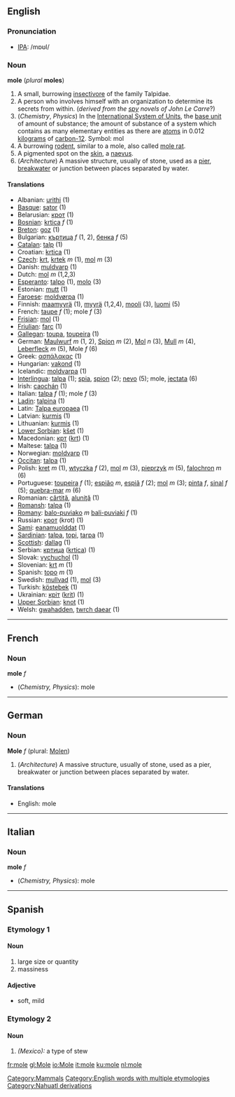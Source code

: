==English==
{{wikipedia}}
=== Pronunciation ===
*[[w:IPA|IPA]]: /mɒʊl/

=== Noun ===
'''mole''' (''plural'' '''moles''')

# A small, burrowing [[insectivore]] of the family Talpidae.
# A person who involves himself with an organization to determine its secrets from within. (''derived from the [[spy]] novels of John Le Carre''?)
# (''Chemistry'', ''Physics'') In the [[International System of Units]], the [[base unit]] of amount of substance; the amount of substance of a system which contains as many elementary entities as there are [[atom]]s in 0.012 [[kilogram]]s of [[carbon-12]].  Symbol: mol
# A burrowing [[rodent]], similar to a mole, also called [[mole rat]].
# A pigmented spot on the [[skin]], a [[naevus]].
# (''Architecture'') A massive structure, usually of stone, used as a [[pier]], [[breakwater]] or junction between places separated by water.

====Translations====
*Albanian: [[urithi]] (1)
*[[Basque]]: [[sator]] (1)
*Belarusian: [[крот]] (1)
*[[Bosnian]]: [[krtica]] ''f'' (1)
*[[Breton]]: [[goz]] (1)
*Bulgarian: [[къртица]] ''f'' (1, 2), [[бенка]] ''f'' (5)
*[[Catalan]]: [[talp]] (1)
*Croatian: [[krtica]] (1)
*[[Czech]]: [[krt]], [[krtek]] ''m'' (1), [[mol]] ''m'' (3)
*Danish: [[muldvarp]] (1)
*Dutch: [[mol]] ''m'' (1,2,3)
*[[Esperanto]]: [[talpo]] (1), [[molo]] (3)
*Estonian: [[mutt]] (1)
*[[Faroese]]: [[moldvørpa]] (1)
*Finnish: [[maamyyrä]] (1), [[myyrä]] (1,2,4), [[mooli]] (3), [[luomi]] (5)
*French: [[taupe]] ''f'' (1); mole ''f'' (3)
*[[Frisian]]: [[mol]] (1)
*[[Friulian]]: [[farc]] (1)
*[[Gallegan]]: [[toupa]], [[toupeira]] (1)
*German: [[Maulwurf]] ''m'' (1, 2), [[Spion]] ''m'' (2), [[Mol]] ''n'' (3), [[Mull]] ''m'' (4), [[Leberfleck]] ''m'' (5), Mole ''f'' (6)
*Greek: [[ασπάλακας]] (1)
*Hungarian: [[vakond]] (1)
*Icelandic: [[moldvarpa]] (1)
*[[Interlingua]]: [[talpa]] (1); [[spia]], [[spion]] (2); [[nevo]] (5); mole, [[jectata]] (6)
*Irish: [[caochán]] (1)
*Italian: [[talpa]] ''f'' (1); mole ''f'' (3)
*[[Ladin]]: [[talpina]] (1)
*Latin: [[Talpa europaea]] '' '' (1)
*Latvian: [[kurmis]] (1)
*Lithuanian: [[kurmis]] (1)
*[[Lower Sorbian]]: [[kšet]] (1)
*Macedonian: [[крт]] ([[krt]]) (1)
*Maltese: [[talpa]] (1)
*Norwegian: [[moldvarp]] (1)
*[[Occitan]]: [[talpa]] (1)
*Polish: [[kret]] ''m'' (1), [[wtyczka]] ''f'' (2), [[mol]] ''m'' (3), [[pieprzyk]] ''m'' (5), [[falochron]] ''m'' (6)
*Portuguese: [[toupeira]] ''f'' (1); [[espião]] ''m'', [[espiã]] ''f'' (2); [[mol]] ''m'' (3); [[pinta]] ''f'', [[sinal]] ''f'' (5); [[quebra-mar]] ''m'' (6)
*Romanian: [[cârtiţă]], [[aluniţă]] (1)
*[[Romansh]]: [[talpa]] (1)
*[[Romany]]: [[balo-puviako]] ''m'' [[bali-puviaki]] ''f'' (1)
*Russian: [[крот]] (krot) (1)
*[[Sami]]: [[eanamuolddat]] (1)
*[[Sardinian]]: [[talpa]], [[topi]], [[tarpa]] (1)
*[[Scottish]]: [[dallag]] (1)
*Serbian: [[кртица]] ([[krtica]]) (1)
*Slovak: [[vychuchol]] (1)
*Slovenian: [[krt]] ''m'' (1)
*Spanish: [[topo]] ''m'' (1)
*Swedish: [[mullvad]] (1), [[mol]] (3)
*Turkish: [[köstebek]] (1)
*Ukrainian: [[кріт]] ([[krit]]) (1)
*[[Upper Sorbian]]: [[knot]] (1)
*Welsh: [[gwahadden]], [[twrch daear]] (1)

----

==French==
===Noun===
'''mole''' ''f''

*(''Chemistry, Physics''): mole

----

==German==
===Noun===
'''Mole''' ''f'' (plural: [[Molen]])

# (''Architecture'') A massive structure, usually of stone, used as a pier, breakwater or junction between places separated by water.

====Translations====
*English: mole

----

==Italian==
===Noun===
'''mole''' ''f''

*(''Chemistry, Physics''): mole
----
==Spanish==
===Etymology 1===
====Noun====
#large size or quantity
#massiness
====Adjective====
*soft, mild

===Etymology 2===
====Noun====
#''(Mexico):'' a type of stew

[[Category:Mammals]]
[[Category:English words with multiple etymologies]]
[[Category:Nahuatl derivations]]

[[fr:mole]]
[[gl:Mole]]
[[io:Mole]]
[[it:mole]]
[[ku:mole]]
[[nl:mole]]